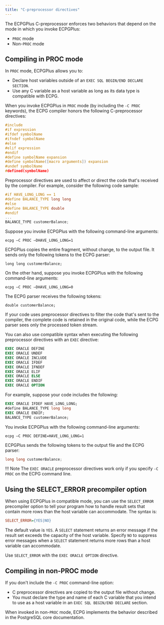 ```yaml
---
title: "C-preprocessor directives"
---
```


The ECPGPlus C-preprocessor enforces two behaviors that depend on the mode in which you invoke ECPGPlus:

-   `PROC` mode
-   Non-`PROC` mode

## Compiling in PROC mode

In `PROC` mode, ECPGPlus allows you to:

-   Declare host variables outside of an `EXEC SQL BEGIN/END DECLARE SECTION`.
-   Use any C variable as a host variable as long as its data type is compatible with ECPG.

When you invoke ECPGPlus in `PROC` mode (by including the `-C PROC` keywords), the ECPG compiler honors the following C-preprocessor directives:

```c
#include
#if expression
#ifdef symbolName
#ifndef symbolName
#else
#elif expression
#endif
#define symbolName expansion
#define symbolName([macro arguments]) expansion
#undef symbolName
#defined(symbolName)
```

Preprocessor directives are used to affect or direct the code that's received by the compiler. For example, consider the following code sample:

```c
#if HAVE_LONG_LONG == 1
#define BALANCE_TYPE long long
#else
#define BALANCE_TYPE double
#endif
...
BALANCE_TYPE customerBalance;
```

Suppose you invoke ECPGPlus with the following command-line arguments:

```shell
ecpg –C PROC –DHAVE_LONG_LONG=1
```

ECPGPlus copies the entire fragment, without change, to the output file. It sends only the following tokens to the ECPG parser:

```shell
long long customerBalance;
```

On the other hand, suppose you invoke ECPGPlus with the following command-line arguments:

```shell
ecpg –C PROC –DHAVE_LONG_LONG=0
```

The ECPG parser receives the following tokens:

```shell
double customerBalance;
```

If your code uses preprocessor directives to filter the code that's sent to the compiler, the complete code is retained in the original code, while the ECPG parser sees only the processed token stream.

You can also use compatible syntax when executing the following preprocessor directives with an `EXEC` directive:

```sql
EXEC ORACLE DEFINE
EXEC ORACLE UNDEF
EXEC ORACLE INCLUDE
EXEC ORACLE IFDEF
EXEC ORACLE IFNDEF
EXEC ORACLE ELIF
EXEC ORACLE ELSE
EXEC ORACLE ENDIF
EXEC ORACLE OPTION
```

For example, suppose your code includes the following:

```sql
EXEC ORACLE IFDEF HAVE_LONG_LONG;
#define BALANCE_TYPE long long
EXEC ORACLE ENDIF;
BALANCE_TYPE customerBalance;
```

You invoke ECPGPlus with the following command-line arguments:

```shell
ecpg –C PROC DEFINE=HAVE_LONG_LONG=1
```

ECPGPlus sends the following tokens to the output file and the ECPG parser:

```c
long long customerBalance;
```

!!! Note
    The `EXEC ORACLE` preprocessor directives work only if you specify `-C PROC` on the ECPG command line.

## Using the SELECT_ERROR precompiler option

When using ECPGPlus in compatible mode, you can use the `SELECT_ERROR` precompiler option to tell your program how to handle result sets that contain more rows than the host variable can accommodate. The syntax is:

```ini
SELECT_ERROR={YES|NO}
```

The default value is `YES`. A `SELECT` statement returns an error message if the result set exceeds the capacity of the host variable. Specify `NO` to suppress error messages when a `SELECT` statement returns more rows than a host variable can accommodate.

Use `SELECT_ERROR` with the `EXEC ORACLE OPTION` directive.

## Compiling in non-PROC mode

If you don't include the `-C PROC` command-line option:

-   C preprocessor directives are copied to the output file without change.
-   You must declare the type and name of each C variable that you intend to use as a host variable in an `EXEC SQL BEGIN/END DECLARE` section.

When invoked in non-`PROC` mode, ECPG implements the behavior described in the PostgreSQL core documentation.

